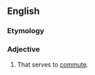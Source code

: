 ==English==

===Etymology===
{{suffix|en|commute|ive}}

===Adjective===
{{en-adj}}

# {{lb|en|linguistics}} That serves to [[commute]].